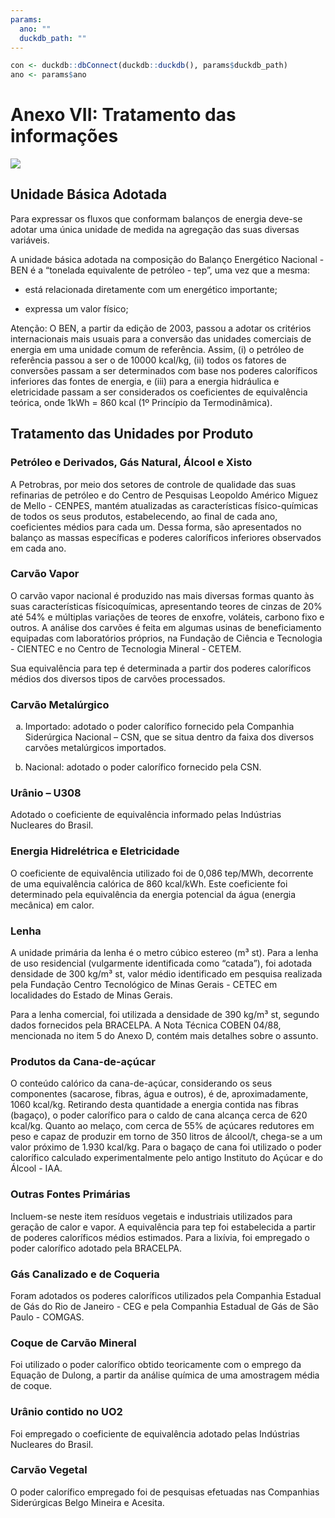 ```yaml
---
params:
  ano: ""
  duckdb_path: ""
---
```


```r
con <- duckdb::dbConnect(duckdb::duckdb(), params$duckdb_path)
ano <- params$ano
```

# Anexo VII: Tratamento das informações {-}

![](../img/capas/imagem_cap_anexo.png)

## Unidade Básica Adotada

Para expressar os fluxos que conformam balanços de energia deve-se adotar uma única unidade de medida na agregação das suas diversas variáveis.

A unidade básica adotada na composição do Balanço Energético Nacional - BEN é a “tonelada equivalente de petróleo - tep”, uma vez que a mesma:

* está relacionada diretamente com um energético importante;

* expressa um valor físico;

Atenção: O BEN, a partir da edição de 2003, passou a adotar os critérios internacionais mais usuais para a conversão das unidades comerciais de energia em uma unidade comum de referência. Assim, (i) o petróleo de referência passou a ser o de 10000 kcal/kg, (ii) todos os fatores de conversões passam a ser determinados com base nos poderes caloríficos inferiores das fontes de energia, e (iii) para a energia hidráulica e eletricidade passam a ser considerados os coeficientes de equivalência teórica, onde 1kWh = 860 kcal (1º Princípio da Termodinâmica).


## Tratamento das Unidades por Produto

### Petróleo e Derivados, Gás Natural, Álcool e Xisto

A Petrobras, por meio dos setores de controle de qualidade das suas refinarias de petróleo e do Centro de Pesquisas Leopoldo Américo Miguez de Mello - CENPES, mantém atualizadas as características físico-químicas de todos os seus produtos, estabelecendo, ao final de cada ano, coeficientes médios para cada um. Dessa forma, são apresentados no balanço as massas específicas e poderes caloríficos inferiores observados em cada ano.


### Carvão Vapor

O carvão vapor nacional é produzido nas mais diversas formas quanto às suas características físicoquímicas, apresentando teores de cinzas de 20% até 54% e múltiplas variações de teores de enxofre, voláteis, carbono fixo e outros. A análise dos carvões é feita em algumas usinas de beneficiamento equipadas com laboratórios próprios, na Fundação de Ciência e Tecnologia - CIENTEC e no Centro de Tecnologia Mineral - CETEM.

Sua equivalência para tep é determinada a partir dos poderes caloríficos médios dos diversos tipos de carvões processados.


### Carvão Metalúrgico

a) Importado: adotado o poder calorífico fornecido pela Companhia Siderúrgica Nacional – CSN, que se situa dentro da faixa dos diversos carvões metalúrgicos importados.

b) Nacional: adotado o poder calorífico fornecido pela CSN.


### Urânio – U308

Adotado o coeficiente de equivalência informado pelas Indústrias Nucleares do Brasil.


### Energia Hidrelétrica e Eletricidade

O coeficiente de equivalência utilizado foi de 0,086 tep/MWh, decorrente de uma equivalência calórica de 860 kcal/kWh. Este coeficiente foi determinado pela equivalência da energia potencial da água (energia mecânica) em calor.


### Lenha

A unidade primária da lenha é o metro cúbico estereo (m³ st). Para a lenha de uso residencial (vulgarmente identificada como “catada”), foi adotada densidade de 300 kg/m³ st, valor médio identificado em pesquisa realizada pela Fundação Centro Tecnológico de Minas Gerais - CETEC em localidades do Estado de Minas Gerais.

Para a lenha comercial, foi utilizada a densidade de 390 kg/m³ st, segundo dados fornecidos pela BRACELPA. A Nota Técnica COBEN 04/88, mencionada no item 5 do Anexo D, contém mais detalhes sobre o assunto.


### Produtos da Cana-de-açúcar

O conteúdo calórico da cana-de-açúcar, considerando os seus componentes (sacarose, fibras, água e outros), é de, aproximadamente, 1060 kcal/kg. Retirando desta quantidade a energia contida nas fibras (bagaço), o poder calorífico para o caldo de cana alcança cerca de 620 kcal/kg. Quanto ao melaço, com cerca de 55% de açúcares redutores em peso e capaz de produzir em torno de 350 litros de álcool/t, chega-se a um valor próximo de 1.930 kcal/kg. Para o bagaço de cana foi utilizado o poder calorífico calculado experimentalmente pelo antigo Instituto do Açúcar e do Álcool - IAA.


### Outras Fontes Primárias

Incluem-se neste item resíduos vegetais e industriais utilizados para geração de calor e vapor. A equivalência para tep foi estabelecida a partir de poderes caloríficos médios estimados. Para a lixívia, foi empregado o poder calorífico adotado pela BRACELPA.


### Gás Canalizado e de Coqueria

Foram adotados os poderes caloríficos utilizados pela Companhia Estadual de Gás do Rio de Janeiro - CEG e pela Companhia Estadual de Gás de São Paulo - COMGAS.


### Coque de Carvão Mineral

Foi utilizado o poder calorífico obtido teoricamente com o emprego da Equação de Dulong, a partir da análise química de uma amostragem média de coque.


### Urânio contido no UO2

Foi empregado o coeficiente de equivalência adotado pelas Indústrias Nucleares do Brasil.


### Carvão Vegetal

O poder calorífico empregado foi de pesquisas efetuadas nas Companhias Siderúrgicas Belgo Mineira e Acesita.